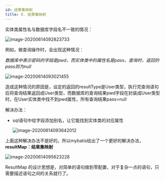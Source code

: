 ```yaml
---
id: 结果集映射
title: 8. 结果集映射
---
```


实体类属性名与数据库字段名不一致的情况：

![image-20200614092823733](https://upyun1.surcode.cn/imgs/20200614092823.png)

例如，做查询操作时，会出现这种情况：

*数据库中表示密码的字段是pwd，而实体类中的属性名是pass，查询时，返回的pass则为null*

![image-20200614093021455](https://upyun1.surcode.cn/imgs/20200614093021.png)

造成这种情况的原因是，设定的返回的resultType是User类型，执行完查询语句后将查询结果返回成User类型，而数据库的查询结果pwd字段在封装成User类型时，在User实体类中找不到pwd属性，所有查询结果pass=null



解决办法：

- sql语句中给字段添加别名，让它能找到实体类的对应属性

  ![image-20200614093642012](https://upyun1.surcode.cn/imgs/20200614093642.png)

上面这种解决办法不是好的，所以mybatis给出了一个更好的解决办法，**resultMap：结果集映射**

![image-20200614095623228](https://upyun1.surcode.cn/imgs/20200614095623.png)

ResultMap 的设计思想是，对简单的语句做到零配置，对于复杂一点的语句，只需要描述语句之间的关系就行了。

